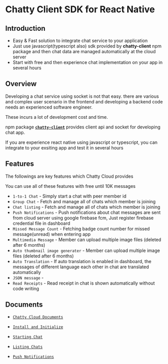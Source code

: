 # Chatty Client SDK for React Native



## Introduction
- Easy & Fast solution to integrate chat service to your application 
- Just use javascript(typescript also) sdk provided by <strong>chatty-client</strong> npm package and then chat data are managed automatically at the cloud server
- Start with free and then experience chat implementation on your app in several hours




## Overview

Developing a chat service using socket is not that easy. 
there are various and complex user scenario in the frontend and developing a backend code needs an experienced software engineer.

These incurs a lot of development cost and time.

npm package <b>[`chatty-client`](https://npmjs.com)</b> provides client api and socket for developing chat app. 

If you are experience react native using javascript or typescript, you can integrate to your exsiting app and test it in several hours





## Features

The followings are key features which Chatty Cloud provides

<InfoBlock type="note">
  You can use all of these features with free until 10K messages
</InfoBlock>

- `1-to-1 Chat` - Simply start a chat with peer member id
- `Group Chat` - Fetch and manage all of chats which member is joining 
- `Chat listing` - Fetch and manage all of chats which member is joining 
- `Push Notifications` - Push notifications about chat messages are sent from cloud server using google firebase fcm, Just register firebase credential file in dashboard
- `Missed Message Count` - Fetching badge count number for missed message(unread) when entering app
- `Multimedia Message` - Member can upload multiple image files (deleted after 6 months)
- `Auto thumbnail image generater` - Member can upload multiple image files (deleted after 6 months)
- `Auto Translation` - If auto translation is enabled in dashboard, the messages of different language each other in chat are translated automatically
- `JSON message` - 
- `Read Receipts` - Read receipt in chat is shown automatically without code writing



## Documents

- [`Chatty Cloud Documents`](https://chatty-cloud.com)

- [`Install and Initialize`](https://chatty-cloud.com/getting-started/install-initialize)

- [`Starting Chat`](https://chatty-cloud.com/getting-started/starting-chat)

- [`Listing Chats`](https://chatty-cloud.com/getting-started/listing-chats)

- [`Push Notifications`](https://chatty-cloud.com/getting-started/push-notifications)








